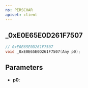 ```yaml
---
ns: PERSCHAR
apiset: client
---
```

## _0xE0E65E0D261F7507

```c
// 0xE0E65E0D261F7507
void _0xE0E65E0D261F7507(Any p0);
```


## Parameters
* **p0**: